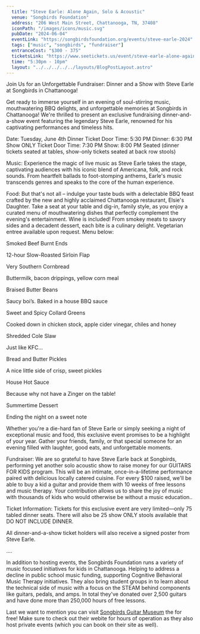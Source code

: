 ```yaml
---
  title: "Steve Earle: Alone Again, Solo & Acoustic"
  venue: "Songbirds Foundation"
  address: "206 West Main Street, Chattanooga, TN, 37408"
  iconPath: "/images/icons/music.svg"
  pubDate: "2024-06-04"
  eventLink: "https://songbirdsfoundation.org/events/steve-earle-2024"
  tags: ["music", "songbirds", "fundraiser"]
  entranceCost: "$300 - 375"
  ticketsLink: "https://www.seetickets.us/event/steve-earle-alone-again-solo-and-acoustic/599567"
  time: "5:30pm - 10pm"
  layout: "../../../../../layouts/BlogPostLayout.astro"
---
```


Join Us for an Unforgettable Fundraiser: Dinner and a Show with Steve Earle at Songbirds in Chattanooga!

Get ready to immerse yourself in an evening of soul-stirring music, mouthwatering BBQ delights, and unforgettable memories at Songbirds in Chattanooga! We're thrilled to present an exclusive fundraising dinner-and-a-show event featuring the legendary Steve Earle, renowned for his captivating performances and timeless hits.

Date: Tuesday, June 4th
Dinner Ticket Door Time: 5:30 PM
Dinner: 6:30 PM
Show ONLY Ticket Door Time: 7:30 PM
Show: 8:00 PM
Seated (dinner tickets seated at tables, show-only tickets seated at back row stools)

Music:
Experience the magic of live music as Steve Earle takes the stage, captivating audiences with his iconic blend of Americana, folk, and rock sounds. From heartfelt ballads to foot-stomping anthems, Earle's music transcends genres and speaks to the core of the human experience.

Food:
But that's not all – indulge your taste buds with a delectable BBQ feast crafted by the new and highly acclaimed Chattanooga restaurant, Elsie's Daughter. Take a seat at your table and dig-in, family style, as you enjoy a curated menu of mouthwatering dishes that perfectly complement the evening's entertainment. Wine is included! From smokey meats to savory sides and a decadent dessert, each bite is a culinary delight. Vegetarian entree available upon request. Menu below:

Smoked Beef Burnt Ends

12-hour Slow-Roasted Sirloin Flap

Very Southern Cornbread

Buttermilk, bacon drippings, yellow corn meal

Braised Butter Beans

Saucy boi’s. Baked in a house BBQ sauce

Sweet and Spicy Collard Greens

Cooked down in chicken stock, apple cider vinegar, chiles and honey

Shredded Cole Slaw

Just like KFC…

Bread and Butter Pickles

A nice little side of crisp, sweet pickles

House Hot Sauce

Because why not have a Zinger on the table!

Summertime Dessert

Ending the night on a sweet note

Whether you're a die-hard fan of Steve Earle or simply seeking a night of exceptional music and food, this exclusive event promises to be a highlight of your year. Gather your friends, family, or that special someone for an evening filled with laughter, good eats, and unforgettable moments.

Fundraiser:
We are so grateful to have Steve Earle back at Songbirds, performing yet another solo acoustic show to raise money for our GUITARS FOR KIDS program. This will be an intimate, once-in-a-lifetime performance paired with delicious locally catered cuisine. For every $100 raised, we'll be able to buy a kid a guitar and provide them with 10 weeks of free lessons and music therapy. Your contribution allows us to share the joy of music with thousands of kids who would otherwise be without a music education..

Ticket Information:
Tickets for this exclusive event are very limited—only 75 tabled dinner seats. There will also be 25 show ONLY stools available that DO NOT INCLUDE DINNER. 

All dinner-and-a-show ticket holders will also receive a signed poster from Steve Earle. 

....

In addition to hosting events, the Songbirds Foundation runs a variety of music focused initiatives for kids in Chattanooga. Helping to address a decline in public school music funding, supporting Cognitive Behavioral Music Therapy initiatives. They also bring student groups in to learn about the technical side of music with a focus on the STEAM behind components like guitars, pedals, and amps. In total they've donated over 2,500 guitars and have done more than 250,000 hours of free lessons. 

Last we want to mention you can visit <a href="https://songbirdsfoundation.org/museum/" target="_blank">Songbirds Guitar Museum</a> the for free! Make sure to check out their webite for hours of operation as they also host private events (which you can book on their site as well).